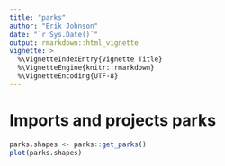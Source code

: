```yaml
---
title: "parks"
author: "Erik Johnson"
date: "`r Sys.Date()`"
output: rmarkdown::html_vignette
vignette: >
  %\VignetteIndexEntry{Vignette Title}
  %\VignetteEngine{knitr::rmarkdown}
  %\VignetteEncoding{UTF-8}
---
```


# Imports and projects parks

```r
parks.shapes <- parks::get_parks()
plot(parks.shapes)
```





